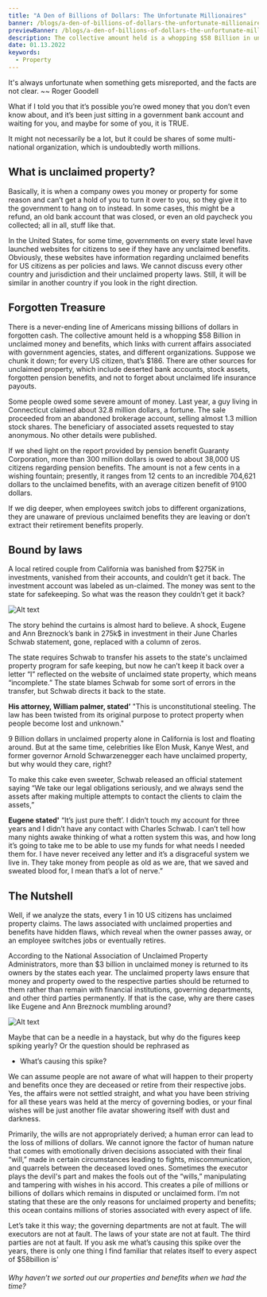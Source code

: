 ---
title: "A Den of Billions of Dollars: The Unfortunate Millionaires"
banner: /blogs/a-den-of-billions-of-dollars-the-unfortunate-millionaires/banner.png
previewBanner: /blogs/a-den-of-billions-of-dollars-the-unfortunate-millionaires/banner.png
description: The collective amount held is a whopping $58 Billion in unclaimed money and benefits, which links with current affairs associated with government agencies, states, and different organizations. Suppose we chunk it down; for every US citizen, that’s $186.
date: 01.13.2022
keywords:
  - Property
---

It's always unfortunate when something gets misreported, and the facts are not clear.
~~ Roger Goodell

What if I told you that it’s possible you’re owed money that you don’t even know about, and it’s been just sitting in a government bank account and waiting for you, and maybe for some of you, it is TRUE.

It might not necessarily be a lot, but it could be shares of some multi-national organization, which is undoubtedly worth millions.

## What is unclaimed property?

Basically, it is when a company owes you money or property for some reason and can’t get a hold of you to turn it over to you, so they give it to the government to hang on to instead. In some cases, this might be a refund, an old bank account that was closed, or even an old paycheck you collected; all in all, stuff like that.

In the United States, for some time, governments on every state level have launched websites for citizens to see if they have any unclaimed benefits. Obviously, these websites have information regarding unclaimed benefits for US citizens as per policies and laws. We cannot discuss every other country and jurisdiction and their unclaimed property laws. Still, it will be similar in another country if you look in the right direction.

## Forgotten Treasure

There is a never-ending line of Americans missing billions of dollars in forgotten cash. The collective amount held is a whopping $58 Billion in unclaimed money and benefits, which links with current affairs associated with government agencies, states, and different organizations. Suppose we chunk it down; for every US citizen, that’s $186. There are other sources for unclaimed property, which include deserted bank accounts, stock assets, forgotten pension benefits, and not to forget about unclaimed life insurance payouts.

Some people owed some severe amount of money. Last year, a guy living in Connecticut claimed about 32.8 million dollars, a fortune. The sale proceeded from an abandoned brokerage account, selling almost 1.3 million stock shares. The beneficiary of associated assets requested to stay anonymous. No other details were published.

If we shed light on the report provided by pension benefit Guaranty Corporation, more than 300 million dollars is owed to about 38,000 US citizens regarding pension benefits. The amount is not a few cents in a wishing fountain; presently, it ranges from 12 cents to an incredible 704,621 dollars to the unclaimed benefits, with an average citizen benefit of 9100 dollars.

If we dig deeper, when employees switch jobs to different organizations, they are unaware of previous unclaimed benefits they are leaving or don’t extract their retirement benefits properly.

## Bound by laws

A local retired couple from California was banished from $275K in investments, vanished from their accounts, and couldn’t get it back.
The investment account was labeled as un-claimed. The money was sent to the state for safekeeping. So what was the reason they couldn’t get it back?

![Alt text](/blogs/a-den-of-billions-of-dollars-the-unfortunate-millionaires/1.png)

The story behind the curtains is almost hard to believe. A shock, Eugene and Ann Breznock’s bank in 275k$ in investment in their June Charles Schwab statement, gone, replaced with a column of zeros.

The state requires Schwab to transfer his assets to the state's unclaimed property program for safe keeping, but now he can’t keep it back over a letter “I” reflected on the website of unclaimed state property, which means “incomplete.” The state blames Schwab for some sort of errors in the transfer, but Schwab directs it back to the state.

**His attorney, William palmer, stated’**
"This is unconstitutional steeling. The law has been twisted from its original purpose to protect property when people become lost and unknown."

9 Billion dollars in unclaimed property alone in California is lost and floating around. But at the same time, celebrities like Elon Musk, Kanye West, and former governor Arnold Schwarzenegger each have unclaimed property, but why would they care, right?

To make this cake even sweeter, Schwab released an official statement saying
“We take our legal obligations seriously, and we always send the assets after making multiple attempts to contact the clients to claim the assets,”

**Eugene stated'**
“It’s just pure theft’. I didn’t touch my account for three years and I didn’t have any contact with Charles Schwab. I can’t tell how many nights awake thinking of what a rotten system this was, and how long it’s going to take me to be able to use my funds for what needs I needed them for. I have never received any letter and it’s a disgraceful system we live in. They take money from people as old as we are, that we saved and sweated blood for, I mean that’s a lot of nerve.”

## The Nutshell

Well, if we analyze the stats, every 1 in 10 US citizens has unclaimed property claims. The laws associated with unclaimed properties and benefits have hidden flaws, which reveal when the owner passes away, or an employee switches jobs or eventually retires.

According to the National Association of Unclaimed Property Administrators, more than $3 billion in unclaimed money is returned to its owners by the states each year. The unclaimed property laws ensure that money and property owed to the respective parties should be returned to them rather than remain with financial institutions, governing departments, and other third parties permanently. If that is the case, why are there cases like Eugene and Ann Breznock mumbling around?

![Alt text](/blogs/a-den-of-billions-of-dollars-the-unfortunate-millionaires/2.png)

Maybe that can be a needle in a haystack, but why do the figures keep spiking yearly? Or the question should be rephrased as

- What’s causing this spike?

We can assume people are not aware of what will happen to their property and benefits once they are deceased or retire from their respective jobs. Yes, the affairs were not settled straight, and what you have been striving for all these years was held at the mercy of governing bodies, or your final wishes will be just another file avatar showering itself with dust and darkness.

Primarily, the wills are not appropriately derived; a human error can lead to the loss of millions of dollars. We cannot ignore the factor of human nature that comes with emotionally driven decisions associated with their final “will,” made in certain circumstances leading to fights, miscommunication, and quarrels between the deceased loved ones. Sometimes the executor plays the devil's part and makes the fools out of the “wills,” manipulating and tampering with wishes in his accord. This creates a pile of millions or billions of dollars which remains in disputed or unclaimed form. I’m not stating that these are the only reasons for unclaimed property and benefits; this ocean contains millions of stories associated with every aspect of life.

Let’s take it this way; the governing departments are not at fault. The will executors are not at fault. The laws of your state are not at fault. The third parties are not at fault. If you ask me what’s causing this spike over the years, there is only one thing I find familiar that relates itself to every aspect of $58billion is'

###### Why haven’t we sorted out our properties and benefits when we had the time?
